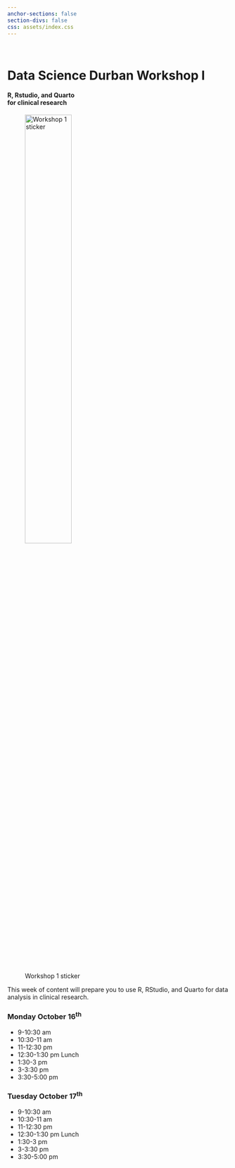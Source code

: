 ```yaml
---
anchor-sections: false
section-divs: false
css: assets/index.css
---
```


::: {.grid}

::: {.g-col-4}
\

# Data Science Durban Workshop I

#### R, Rstudio, and Quarto <br> for clinical research
:::

::: {.g-col-8}

![Workshop 1 sticker](assets/images/durban_workshop_stickers_front_page.png){#fig-ref width="50%"} 

:::

:::

This week of content will prepare you to use R, RStudio, and Quarto for data analysis in clinical research.

::: content-block
::: features
::: feature
### Monday October 16^th^

-   9-10:30 am 
-   10:30-11 am 
-   11-12:30 pm
-   12:30-1:30 pm Lunch
-   1:30-3 pm 
-   3-3:30 pm
-   3:30-5:00 pm
:::

::: feature
### Tuesday October 17^th^

-   9-10:30 am 
-   10:30-11 am 
-   11-12:30 pm
-   12:30-1:30 pm Lunch
-   1:30-3 pm 
-   3-3:30 pm
-   3:30-5:00 pm
:::
:::
:::
